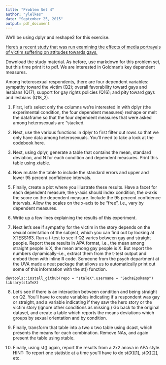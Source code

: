 ```yaml
---
title: "Problem Set 4"
author: "ylelkes"
date: "September 25, 2015"
output: pdf_document
---
```


We'll be using dplyr and reshape2 for this exercise. 

[Here's a recent study that was run examining the effects of media portrayals of victim suffering on attitudes towards gays.](http://www.tessexperiments.org/data/goldman507.html)

Download the study material. As before, use markdown for this problem set, but this time print it to pdf. We are interested in Goldman's key dependent measures.

Among heterosexual respondents, there are four dependent variables: sympathy toward the victim (Q2); overall favorability toward gays and lesbians (Q17); support for gay rights policies (Q16); and pity toward gays and lesbians (Q18_2). 

1. First, let's select only the columns we're interested in with dplyr (the experimental condition, the four dependent measures) reshape or melt the dataframe so that the four dependent measures that were asked among heterosexuals are "stacked.

2. Next, use the various functions in dplyr to first filter out rows so that we only have data among heterosexuals. You'll need to take a look at the codebook here.

3. Next, using dplyr, generate a table that contains the mean, standard deviation, and N for each condition and dependent measures. Print this table using xtable. 

4. Now mutate the table to include the standard errors and upper and lower 95 percent confidence intervals. 

5. Finally, create a plot where you illustrate these results. Have a facet for each dependent measure, the y-axis should index condition, the x-axis the score on the dependent measure. Include the 95 percent confidence intervals. Allow the scales on the x-axis to be "free", i.e., vary by dependent measures. 

6. Write up a few lines explaining the results of this experiment. 

7. Next let's see if sympathy for the victim in the story depends on the sexual orientation of the subject, which you can find out by looking at XTESS163. Run a t-test to see if Q2 varies between gay and straight people. Report these results in APA format, i.e., the mean among straight people is X, the mean among gay people is X. But report the numbers dynamically--i.e., extract them from the t-test output and embed them with inline R code. Someone from the psych department at the UVA made a neat package that allows us to automatically print out some of this information with the st() function. 

```
devtools::install_github(repo = "staTeX",username = "SachaEpskamp")
library(staTeX)
```

8. Let's see if there is an interaction between condition and being straight on Q2. You'll have to create variables indicating if a respondent was gay or straight, and a variable indicating if they saw the hero story or the victim story (ignore other conditions as missing.) Go back to the original dataset, and create a table which reports the means deviations which groups by sexual orientation and by condition.

9. Finally, transform that table into a two x two table using dcast, which presents the means for each combination. Remove NAs, and again present the table using xtable. 

10. Finally, using st() again, report the results from a 2x2 anova in APA style. HINT: To report one statistic at a time you'll have to do st(X)[1], st(X)[2], etc. 


